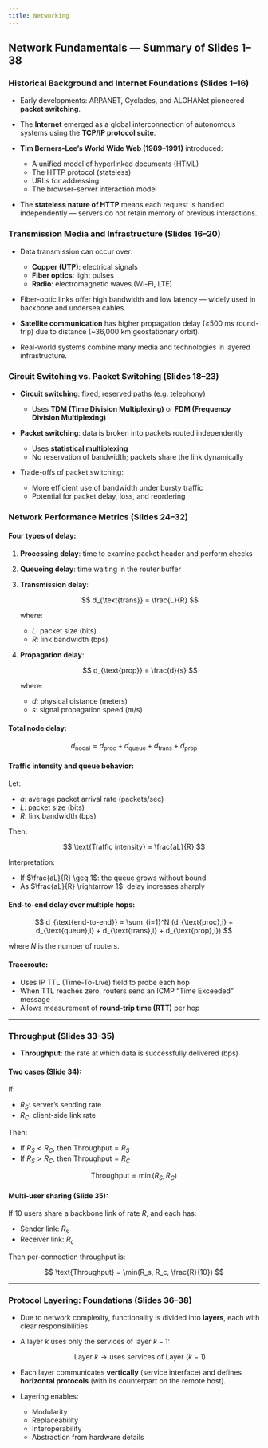 ```yaml
---
title: Networking
---
```


## Network Fundamentals — Summary of Slides 1–38

### Historical Background and Internet Foundations (Slides 1–16)

* Early developments: ARPANET, Cyclades, and ALOHANet pioneered **packet switching**.
* The **Internet** emerged as a global interconnection of autonomous systems using the **TCP/IP protocol suite**.
* **Tim Berners-Lee's World Wide Web (1989–1991)** introduced:

  * A unified model of hyperlinked documents (HTML)
  * The HTTP protocol (stateless)
  * URLs for addressing
  * The browser-server interaction model
* The **stateless nature of HTTP** means each request is handled independently — servers do not retain memory of previous interactions.

### Transmission Media and Infrastructure (Slides 16–20)

* Data transmission can occur over:

  * **Copper (UTP)**: electrical signals
  * **Fiber optics**: light pulses
  * **Radio**: electromagnetic waves (Wi-Fi, LTE)
* Fiber-optic links offer high bandwidth and low latency — widely used in backbone and undersea cables.
* **Satellite communication** has higher propagation delay (≥500 ms round-trip) due to distance (\~36,000 km geostationary orbit).
* Real-world systems combine many media and technologies in layered infrastructure.

### Circuit Switching vs. Packet Switching (Slides 18–23)

* **Circuit switching**: fixed, reserved paths (e.g. telephony)

  * Uses **TDM (Time Division Multiplexing)** or **FDM (Frequency Division Multiplexing)**
* **Packet switching**: data is broken into packets routed independently

  * Uses **statistical multiplexing**
  * No reservation of bandwidth; packets share the link dynamically
* Trade-offs of packet switching:

  * More efficient use of bandwidth under bursty traffic
  * Potential for packet delay, loss, and reordering

### Network Performance Metrics (Slides 24–32)

#### Four types of delay:

1. **Processing delay**: time to examine packet header and perform checks
2. **Queueing delay**: time waiting in the router buffer
3. **Transmission delay**:

   $$
   d_{\text{trans}} = \frac{L}{R}
   $$

   where:

   * $L$: packet size (bits)
   * $R$: link bandwidth (bps)
4. **Propagation delay**:

   $$
   d_{\text{prop}} = \frac{d}{s}
   $$

   where:

   * $d$: physical distance (meters)
   * $s$: signal propagation speed (m/s)

#### Total node delay:

$$
d_{\text{nodal}} = d_{\text{proc}} + d_{\text{queue}} + d_{\text{trans}} + d_{\text{prop}}
$$

#### Traffic intensity and queue behavior:

Let:

* $a$: average packet arrival rate (packets/sec)
* $L$: packet size (bits)
* $R$: link bandwidth (bps)

Then:

$$
\text{Traffic intensity} = \frac{aL}{R}
$$

Interpretation:

* If $\frac{aL}{R} \geq 1$: the queue grows without bound
* As $\frac{aL}{R} \rightarrow 1$: delay increases sharply

#### End-to-end delay over multiple hops:

$$
d_{\text{end-to-end}} = \sum_{i=1}^N (d_{\text{proc},i} + d_{\text{queue},i} + d_{\text{trans},i} + d_{\text{prop},i})
$$

where $N$ is the number of routers.

#### Traceroute:

* Uses IP TTL (Time-To-Live) field to probe each hop
* When TTL reaches zero, routers send an ICMP “Time Exceeded” message
* Allows measurement of **round-trip time (RTT)** per hop

---

### Throughput (Slides 33–35)

* **Throughput**: the rate at which data is successfully delivered (bps)

#### Two cases (Slide 34):

If:

* $R_S$: server’s sending rate
* $R_C$: client-side link rate

Then:

* If $R_S < R_C$, then $\text{Throughput} = R_S$
* If $R_S > R_C$, then $\text{Throughput} = R_C$

$$
\text{Throughput} = \min(R_S, R_C)
$$

#### Multi-user sharing (Slide 35):

If 10 users share a backbone link of rate $R$, and each has:

* Sender link: $R_s$
* Receiver link: $R_c$

Then per-connection throughput is:

$$
\text{Throughput} = \min(R_s, R_c, \frac{R}{10})
$$

---

### Protocol Layering: Foundations (Slides 36–38)

* Due to network complexity, functionality is divided into **layers**, each with clear responsibilities.

* A layer $k$ uses only the services of layer $k-1$:

  $$
  \text{Layer } k \longrightarrow \text{uses services of Layer } (k-1)
  $$

* Each layer communicates **vertically** (service interface) and defines **horizontal protocols** (with its counterpart on the remote host).

* Layering enables:

  * Modularity
  * Replaceability
  * Interoperability
  * Abstraction from hardware details

